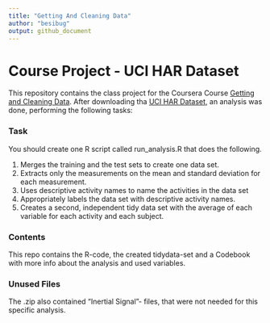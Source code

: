 ```yaml
---
title: "Getting And Cleaning Data"
author: "besibug"
output: github_document
---
```


# Course Project - UCI HAR Dataset

This repository contains the class project for the Coursera Course [Getting and Cleaning Data](https://www.coursera.org/learn/data-cleaning). After downloading tha [UCI HAR Dataset](https://d396qusza40orc.cloudfront.net/getdata%2Fprojectfiles%2FUCI%20HAR%20Dataset.zip), an analysis was done, performing the following tasks:

### Task

You should create one R script called run_analysis.R that does the following.

1. Merges the training and the test sets to create one data set.
2. Extracts only the measurements on the mean and standard deviation for each measurement.
3. Uses descriptive activity names to name the activities in the data set
4. Appropriately labels the data set with descriptive activity names.
5. Creates a second, independent tidy data set with the average of each variable for each activity and each subject.

### Contents
This repo contains the R-code, the created tidydata-set and a Codebook with more info about the analysis and used variables.

### Unused Files
The .zip also contained "Inertial Signal"- files, that were not needed for this specific analysis.
